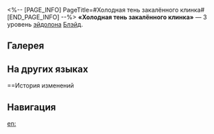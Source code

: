 <%-- [PAGE_INFO]
PageTitle=#Холодная тень закалённого клинка#
[END_PAGE_INFO] --%>
{{Эйдолон Инфобокс
|Название         = Холодная тень закалённого клинка
|Изображение      = Эйдолон Холодная тень закалённого клинка.png
|Персонаж         = Блэйд
|Уровень          = 3
|Длительность     = 
|Описание         = Уровень сверхспособности повышается на 2, максимальный уровень - 15. Уровень таланта повышается на 2, максимальный уровень - 15.
|Свойство1        = 
|Масштабирование1 = 
}}
'''«Холодная тень закалённого клинка»''' — 3 уровень [[эйдолон]]а [[Блэйд]].

==Галерея==
{{Галерея|position=left|captionalign=center
|Персонаж Блэйд Эйдолон 3.png|Осколок Эйдолона
}}

==На других языках==
{{На других языках
|en   = Hardened Blade Bleeds Coldest Shade
|zhs  = 冶炼玄钢，铣淬寒芒
|zht  = 冶煉玄鋼，銑淬寒芒
|ja   = {{Rubi|鍛造|たんぞう}}されし{{Rubi|玄鋼|げんこう}}
{{Rubi|寒光放|かんこうはな}}つ
|ko   = 제련한 현철, 서늘한 빛
|es   = Acero templado para sangrar sombras
|fr   = Le sang est froid sur les lames endurcies
|ru   = Холодная тень закалённого клинка
|th   = Hardened Blade Bleeds Coldest Shade
|vi   = Luyện Thép Đen, Tôi Quang Hàn
|de   = Geschmolzener Stahl, gemahlenes Korn
|id   = Hardened Blade Bleeds Coldest Shade
|pt   = A Lâmina Temperada Sangra da Tonalidade Mais Gelada
}}

==История изменений
{{История изменений|3.5}}

==Навигация==
{{Навык Навбокс|Блэйд}}

[[en:]]